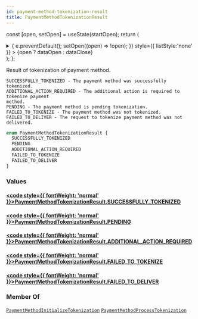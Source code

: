 ```yaml
---
id: payment-method-tokenization-result
title: PaymentMethodTokenizationResult
---
```






const [open, setOpen] = useState(startOpen);
return (
<details {...(open ? { open: true } : {})} className="details" style={{ border:'none', boxShadow:'none', background:'var(--ifm-background-color)' }}>
<summary
onClick={(e) => {
e.preventDefault();
setOpen((open) => !open);
}}
style={{ listStyle:'none' }} >
{open ? dataOpen : dataClose}
</summary>
{open && children}
</details>
);
};

Result of tokenization of payment method.

    SUCCESSFULLY_TOKENIZED - The payment method was successfully tokenized.
    ADDITIONAL_ACTION_REQUIRED - The additional action is required to tokenize payment
    method.
    PENDING - The payment method is pending tokenization.
    FAILED_TO_TOKENIZE - The payment method was not tokenized.
    FAILED_TO_DELIVER - The request to tokenize payment method was not delivered.

```graphql
enum PaymentMethodTokenizationResult {
  SUCCESSFULLY_TOKENIZED
  PENDING
  ADDITIONAL_ACTION_REQUIRED
  FAILED_TO_TOKENIZE
  FAILED_TO_DELIVER
}
```

### Values

#### [<code style={{ fontWeight: 'normal' }}>PaymentMethodTokenizationResult.<b>SUCCESSFULLY_TOKENIZED</b></code>](#)

#### [<code style={{ fontWeight: 'normal' }}>PaymentMethodTokenizationResult.<b>PENDING</b></code>](#)

#### [<code style={{ fontWeight: 'normal' }}>PaymentMethodTokenizationResult.<b>ADDITIONAL_ACTION_REQUIRED</b></code>](#)

#### [<code style={{ fontWeight: 'normal' }}>PaymentMethodTokenizationResult.<b>FAILED_TO_TOKENIZE</b></code>](#)

#### [<code style={{ fontWeight: 'normal' }}>PaymentMethodTokenizationResult.<b>FAILED_TO_DELIVER</b></code>](#)

### Member Of

[`PaymentMethodInitializeTokenization`](../../../api-reference/payments/objects/payment-method-initialize-tokenization.mdx) <Badge class="badge badge--secondary" text="object"/><Bullet />[`PaymentMethodProcessTokenization`](../../../api-reference/payments/objects/payment-method-process-tokenization.mdx) <Badge class="badge badge--secondary" text="object"/>

